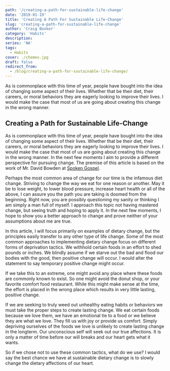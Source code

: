 ```yaml
---
path: '/creating-a-path-for-sustainable-life-change'
date: '2019-01-19'
title: 'Creating A Path For Sustainable Life-Change'
slug: 'creating-a-path-for-sustainable-life-change'
author: 'Craig Booker'
category: 'Habits'
description:
series: 'NA'
tags:
  - Habits
cover: ./chemex.jpg
draft: false
redirect_from:
  - /blog/creating-a-path-for-sustainable-life-change/
---
```


As is commonplace with this time of year, people have bought into the idea of changing some aspect of their lives. Whether that be their diet, their careers, or moral behaviors they are eagerly looking to improve their lives. I would make the case that most of us are going about creating this change in the wrong manner.

## Creating a Path for Sustainable Life-Change

As is commonplace with this time of year, people have bought into the idea of changing some aspect of their lives. Whether that be their diet, their careers, or moral behaviors they are eagerly looking to improve their lives. I would make the case that most of us are going about creating this change in the wrong manner. In the next few moments I aim to provide a different perspective for pursuing change. The premise of this article is based on the work of Mr. David Bowden at [Spoken Gospel](http://www.spokengospel.com/).

Perhaps the most common area of change for our time is the infamous diet change. Striving to change the way we eat for one reason or another. May it be to lose weight, to lower blood pressure, increase heart health or all of the above, I can assure you the path you are taking is doomed from the beginning. Right now, you are possibly questioning my sanity or thinking I am simply a man full of myself. I approach this topic not having mastered change, but seeing truth and hoping to apply it. In the next few moments, I hope to show you a better approach to change and prove neither of your assumptions about me are true.

In this article, I will focus primarily on examples of dietary change, but the principles easily transfer to any other type of life change. Some of the most common approaches to implementing dietary change focus on different forms of deprivation tactics. We withhold certain foods in an effort to shed pounds or inches. We blindly assume if we starve out the bad and flood our bodies with the good, then positive change will occur. I would alter the statement to say temporary positive change might occur.

If we take this to an extreme, one might avoid any place where these foods are commonly known to exist. So one might avoid the donut shop, or your favorite comfort food restaurant. While this might make sense at the time, the effort is placed in the wrong place which results in very little lasting, positive change.

If we are seeking to truly weed out unhealthy eating habits or behaviors we must take the proper steps to create lasting change. We eat certain foods because we love them, we have an emotional tie to a food or we believe they are what we love. They fill us with joy or provide us comfort. Simply depriving ourselves of the foods we love is unlikely to create lasting change in the longterm. Our unconscious self will seek out our true affections. It is only a matter of time before our will breaks and our heart gets what it wants.

So if we chose not to use these common tactics, what do we use? I would say the best chance we have at sustainable dietary change is to slowly change the dietary affections of our heart.
